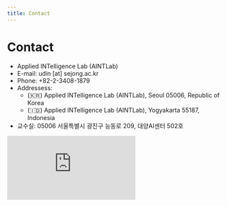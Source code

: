 ```yaml
---
title: Contact
---
```


# Contact
- Applied INTelligence Lab (AINTLab)
- E-mail: <highlight color="#1877F2">udin [at] sejong.ac.kr</highlight>
- Phone: +82-2-3408-1879
- Addressess:
	- (🇰🇷) Applied INTelligence Lab (AINTLab), Seoul 05006, Republic of Korea
	- (🇮🇩) Applied INTelligence Lab (AINTLab), Yogyakarta 55187, Indonesia
- 교수실: 05006 서울특별시 광진구 능동로 209, 대양AI센터 502호
	
<div class="map-responsive">
<iframe src="https://www.google.com/maps/embed?pb=!1m18!1m12!1m3!1d3163.1382684578657!2d127.07144581532079!3d37.55180603272926!2m3!1f0!2f0!3f0!3m2!1i1024!2i768!4f13.1!3m3!1m2!1s0x357ca4d0720eecc1%3A0x1a7ad975c6b5e4eb!2sSejong%20University!5e0!3m2!1sen!2skr!4v1664505677205!5m2!1sen!2skr" frameborder="0" allowfullscreen="" loading="lazy" referrerpolicy="no-referrer-when-downgrade"></iframe>
</div>